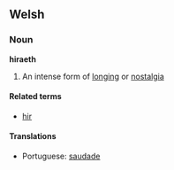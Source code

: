 ==Welsh==
===Noun===
'''hiraeth'''

# An intense form of [[longing]] or [[nostalgia]]

====Related terms====
*[[hir]]

<!-- do not move pt: it is claimed to be the only equivalent word in another language -->
====Translations====
*Portuguese: [[saudade]]